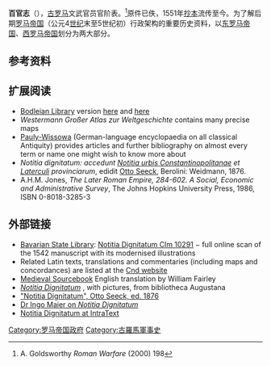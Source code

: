{{Infobox book
<!-- |italic title = (see above) -->
| name             = 百官志
| image            = Bodl Canon.Misc.378 roll159B frame28.jpg
| image_size       = 200px
| border           = 
| caption          = 百官志的相关文物
| alt              = 
| author           = 
| title_orig       = 
| translator       = 
| illustrator      = 
| cover_artist     = 
| country          = 
| language         = 
| series           = 
| subject          = 
| genre            = 
| publisher        = 
| publisher2       = 
| pub_date         = 
| english_pub_date = 
| media_type       = 
| pages            = 
| awards           = 
| isbn             = 
| oclc             = 
| dewey            = 
| congress         = 
| preceded_by      = 
| preceded_by_quotation_marks =
| followed_by      = 
| followed_by_quotation_marks =
| wikisource       =
}}
'''百官志'''（{{Lang-la|Notitia Dignitatum}}），[[古罗马|古罗马]]文武官员官阶表。<ref>A. Goldsworthy ''Roman Warfare'' (2000) 198</ref>原件已佚，1551年[[抄本|抄本]]流传至今。为了解后期[[罗马帝国|罗马帝国]]（公元4[[世纪|世纪]]末至5世纪初）行政架构的重要历史资料，以[[东罗马帝国|东罗马帝国]]、[[西罗马帝国|西罗马帝国]]划分为两大部分。

==参考资料==
{{reflist}}

==扩展阅读==
* [[Bodleian_Library|Bodleian Library]] version [http://bodley30.bodley.ox.ac.uk:8180/luna/servlet/view/all/what/MS.+Canon.+Misc.+378?sort=Shelfmark%2cFolio_Page%2cRoll_%23%2cFrame_%23 here] {{Wayback|url=http://bodley30.bodley.ox.ac.uk:8180/luna/servlet/view/all/what/MS.+Canon.+Misc.+378?sort=Shelfmark%2cFolio_Page%2cRoll_%23%2cFrame_%23 |date=20140301185239 }} and [http://treasures.bodleian.ox.ac.uk/Notitia-Dignitatum here] {{Wayback|url=http://treasures.bodleian.ox.ac.uk/Notitia-Dignitatum |date=20131207000912 }}
* ''Westermann Großer Atlas zur Weltgeschichte'' contains many precise maps
* [[Pauly-Wissowa|Pauly-Wissowa]] (German-language encyclopaedia on all classical Antiquity) provides articles and further bibliography on almost every term or name one might wish to know more about
* ''Notitia dignitatum: accedunt [[Notitia_urbis_Constantinopolitanae|Notitia urbis Constantinopolitanae]] et [[Laterculus|Laterculi]] provinciarum'', edidit [[Otto_Seeck|Otto Seeck]],  Berolini: Weidmann, 1876.
* A.H.M. Jones, ''The Later Roman Empire, 284-602. A Social, Economic and Administrative Survey'', The Johns Hopkins University Press, 1986, ISBN 0-8018-3285-3

== 外部链接 ==
{{commons|百官志}}
{{Wikisourcelang|la|Notitia dignitatum|Notitia dignitatum}}

*[[Bavarian_State_Library|Bavarian State Library]]: [http://daten.digitale-sammlungen.de/~db/bsb00005863/images/index.html?id=00005863&fip=86.132.15.248&no=5&seite=1 Notitia Dignitatum Clm 10291] {{Wayback|url=http://daten.digitale-sammlungen.de/~db/bsb00005863/images/index.html?id=00005863&fip=86.132.15.248&no=5&seite=1 |date=20120930001311 }} − full online scan of the 1542 manuscript with its modernised illustrations
*Related Latin texts, translations and commentaries (including maps and concordances) are listed at the  [https://web.archive.org/web/20131030091805/http://members.ozemail.com.au/%7Eigmaier/notitia.htm Cnd website]
*[http://www.fordham.edu/halsall/source/notitiadignitatum.asp Medieval Sourcebook] {{Wayback|url=http://www.fordham.edu/halsall/source/notitiadignitatum.asp |date=20131011221758 }} English translation by William Fairley
*[http://www.fh-augsburg.de/~harsch/Chronologia/Lspost05/Notitia/not_intr.html ''Notitia Dignitatum''] {{Wayback|url=http://www.fh-augsburg.de/~harsch/Chronologia/Lspost05/Notitia/not_intr.html |date=20080315070715 }}, with pictures, from bibliotheca Augustana
*[http://www.pvv.ntnu.no/~halsteis/notitia.htm "Notitia Dignitatum", Otto Seeck, ed. 1876 ] {{Wayback|url=http://www.pvv.ntnu.no/~halsteis/notitia.htm |date=20140401234923 }}
*[https://web.archive.org/web/20131030091805/http://members.ozemail.com.au/%7Eigmaier/notitia.htm Dr Ingo Maier on ''Notitia Dignitatum'']
*[http://www.intratext.com/IXT/LAT0212/_INDEX.HTM Notitia Dignitatum at IntraText] {{Wayback|url=http://www.intratext.com/IXT/LAT0212/_INDEX.HTM |date=20141031071532 }}

[[Category:罗马帝国政府|Category:罗马帝国政府]]
[[Category:古羅馬軍事史|Category:古羅馬軍事史]]